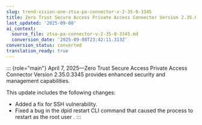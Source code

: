 ```yaml
---
slug: trend-vision-one-ztsa-pa-connector-v-2-35-0-3345
title: Zero Trust Secure Access Private Access Connector Version 2.35.0.3345
last_updated: '2025-09-08'
ai_context:
  source_file: ztsa-pa-connector-v-2-35-0-3345.md
  conversion_date: '2025-09-08T23:42:11.313Z'
conversion_status: converted
translation_ready: true
---
```


::: {role="main"}
April 7, 2025—Zero Trust Secure Access Private Access Connector Version 2.35.0.3345 provides enhanced security and management capabilities.

This update includes the following changes:

- Added a fix for SSH vulnerability.
- Fixed a bug in the dpid restart CLI command that caused the process to restart as the root user .
:::
